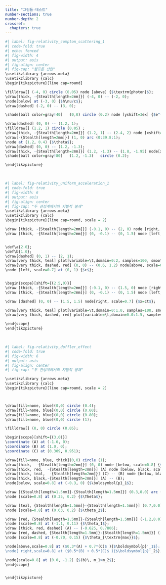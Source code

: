 ```yaml
---
title: "그림들-테스트"
number-sections: true
number-depth: 2
crossref:
  chapters: true
---
```




```r
#| label: fig-relativity_compton_scattering_1
#| code-fold: true
#| echo: fenced
#| fig-width: 4
#| output: asis
#| fig-align: center
#| fig-cap: "컴프톤 산란"
\usetikzlibrary {arrows.meta}
\usetikzlibrary {calc}
\begin{tikzpicture}[line cap=round]

\filldraw[] (-4, 0) circle (0.05) node [above] {$\textrm{photon}$};
\draw[thick, -{Stealth[length=2mm]}] (-4, 0) -- (-2, 0);
\node[below] at (-3, 0) {$h\nu/c$};
\draw[dashed] (-2, 0) -- (3, 0);

\shade[ball color=gray!40]   (0,0) circle (0.2) node [yshift=3ex] {$e^-$};

\draw[dashed] (0, 0) -- (1.2, 1);
\filldraw[] (1.2, 1) circle (0.05) ;
\draw[thick, -{Stealth[length=2mm]}] (1.2, 1) -- (2.4, 2) node [xshift=-5ex] {$h\nu'/c$}; %'
\draw[-{Stealth[length=2mm]}] (1, 0) arc (0:39.8:1);
\node at (1.2, 0.4) {$\theta$};
\draw[dashed] (0, 0) -- (1.2, -1.3);
\draw[thick, -{Stealth[length=2mm]}] (1.2, -1.3) -- (1.8, -1.95) node[xshift=-5ex] {$p_e$};
\shade[ball color=gray!80]   (1.2, -1.3)   circle (0.2);

\end{tikzpicture}
```

</br>

```r
#| label: fig-relativity_uniform_acceleration_1
#| code-fold: true
#| fig-width: 6
#| output: asis
#| fig-align: center
#| fig-cap: "두 관성계에서의 자발적 붕괘"
\usetikzlibrary {arrows.meta}
\usetikzlibrary {calc}
\begin{tikzpicture}[line cap=round, scale = 2]

\draw [thick, -{Stealth[length=2mm]}] (-0.1, 0) -- (2, 0) node [right, scale=0.7] {$t$};
\draw [thick, -{Stealth[length=2mm]}] (0, -0.1) -- (0, 1.5) node [left, scale=0.7] {$v(t)$};


\def\a{2.0};
\def\b{1.0};
\draw[dashed] (0, 1) -- (2, 1);
\draw[very thick, teal] plot[variable=\t,domain=0:2, samples=100, smooth,thick] ({\t}, {\a*\t/sqrt(1+(\a*\t)^2)}) node[below left, scale=0.7, black] {rel.};
\draw[very thick, dashed, red] (0, 0) -- (0.6, 1.2) node[above, scale=0.7, black] {non-rel.};
\node [left, scale=0.7] at (0, 1) {$c$}; 


\begin{scope}[shift={(2.5,0)}]
\draw [thick, -{Stealth[length=2mm]}] (-0.1, 0) -- (1.5, 0) node [right, scale=0.7] {$x$};
\draw [thick, -{Stealth[length=2mm]}] (0, -0.1) -- (0, 1.5) node [left, scale=0.7] {$ct$};

\draw [dashed] (0, 0) -- (1.5, 1.5) node[right, scale=0.7] {$x=ct$};

\draw[very thick, teal] plot[variable=\t,domain=0:1.0, samples=100, smooth,thick] ({\t}, {sqrt((\t+1/\a)^2 -1/(\a^2))}) node [above, scale=0.7, black] {rel.};
\draw[very thick, dashed, red] plot[variable=\t,domain=0.0:1.5, samples=100, smooth,thick] ({\t}, {sqrt(2*\t/\a)}) node [right, scale=0.7, black] {non-rel.};

\end{scope}
\end{tikzpicture}
```

</br>

```r
#| label: fig-relativity_doffler_effect
#| code-fold: true
#| fig-width: 6
#| output: asis
#| fig-align: center
#| fig-cap: "두 관성계에서의 자발적 붕괘"

\usetikzlibrary {arrows.meta}
\usetikzlibrary {calc}
\begin{tikzpicture}[line cap=round, scale = 2]



\draw[fill=none, blue](0,0) circle (0.4);
\draw[fill=none, blue](0,0) circle (0.60);
\draw[fill=none, blue](0,0) circle (0.80);
\draw[fill=none, blue](0,0) circle (1);

\filldraw[] (0, 0) circle (0.05);

\begin{scope}[shift={(3,0)}]
\coordinate (A) at (-1.6, 0);
\coordinate (B) at (1.0, 0);
\coordinate (C) at (0.309, 0.951);

\draw[fill=none, blue, thick](0,0) circle (1);
\draw[thick,  -{Stealth[length=2mm]}] (0, 0) node [below, scale=0.8] {$O$} -- (C) node [above, scale=0.8] {$C$};
\draw[thick, red,  -{Stealth[length=2mm]}] (A) node [below, black, scale=0.8] {$A$} -- (C);
\draw[thick, teal,  -{Stealth[length=2mm]}] (C) -- (B) node [below, black, scale=0.8] {$B$} ;
\draw[thick, black,-{Stealth[length=2mm]}] (A) -- (B);
\node[below, scale=0.8] at (-0.3, 0) {$\boldsymbol{p}_1$};

\draw [{Stealth[length=1.5mm]}-{Stealth[length=1.5mm]}] (0.3,0.0) arc (0:70:0.3);
\node [scale=0.8] at (0.35, 0.2) {$\Theta$};

\draw [teal, {Stealth[length=1.5mm]}-{Stealth[length=1.5mm]}] (0.7,0.0) arc (180:127:0.3);
\node [scale=0.8] at (0.63, 0.2) {$\theta_2$};

\draw [red, {Stealth[length=1.5mm]}-{Stealth[length=1.5mm]}] (-1.2,0.0) arc (0:35:0.3);
\node [scale=0.8] at (-1.1, 0.11) {$\theta_1$};
\draw [thick, red, dashed] (A) -- (-0.625, 0.7806);
\draw [red, dashed, {Stealth[length=1.5mm]}-{Stealth[length=1.5mm]}] (-0.9,0.0) arc (0:39:0.7);
\node [scale=0.8] at (-0.70, 0.15) {$\theta_{\textrm{max}}$};

\node[above,scale=0.8] at ($0.3*(A) + 0.7*(C)$ ){$\boldsymbol{p}'_1$};
\node[ right,scale=0.8] at ($0.5*(B) + 0.5*(C)$ ){$\boldsymbol{p}'_2$};

\node[scale=0.8] at (0.0, -1.2) {$(b)\, m_1>m_2$};
\end{scope}


\end{tikzpicture}
```